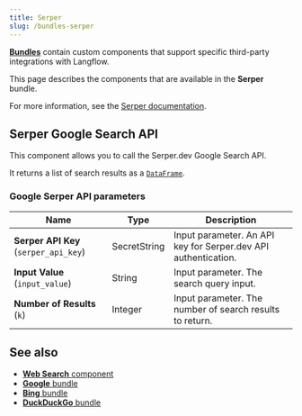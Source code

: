 ```yaml
---
title: Serper
slug: /bundles-serper
---
```



<Icon name="Blocks" aria-hidden="true" /> [**Bundles**](/components-bundle-components) contain custom components that support specific third-party integrations with Langflow.

This page describes the components that are available in the **Serper** bundle.

For more information, see the [Serper documentation](https://serper.dev/).

## Serper Google Search API

This component allows you to call the Serper.dev Google Search API.

It returns a list of search results as a [`DataFrame`](/data-types#dataframe).

### Google Serper API parameters

| Name | Type | Description |
|------|------|-------------|
| **Serper API Key** (`serper_api_key`) | SecretString | Input parameter. An API key for Serper.dev API authentication. |
| **Input Value** (`input_value`) | String | Input parameter. The search query input. |
| **Number of Results** (`k`) | Integer | Input parameter. The number of search results to return. |

## See also

* [**Web Search** component](/components-data#web-search)
* [**Google** bundle](/bundles-google)
* [**Bing** bundle](/bundles-bing)
* [**DuckDuckGo** bundle](/bundles-duckduckgo)